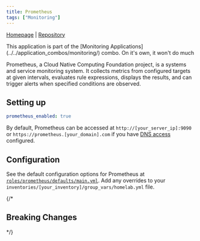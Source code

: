 ```yaml
---
title: Prometheus
tags: ["Monitoring"]
---
```



[Homepage](https://prometheus.io/) |
[Repository](https://github.com/prometheus/prometheus)

<Tags tags={frontmatter.tags} />

<Aside>
	This application is part of the [Monitoring Applications](../../application_combos/monitoring/) combo.
  On it's own, it won't do much
</Aside>

Prometheus, a Cloud Native Computing Foundation project, is a systems and service monitoring system. It collects metrics from configured targets at given intervals, evaluates rule expressions, displays the results, and can trigger alerts when specified conditions are observed.

## Setting up

```yaml title="inventories/homelab/group_vars/homelab.yml"
prometheus_enabled: true
```

By default, Prometheus can be accessed at `http://[your_server_ip]:9090` or `https://prometheus.[your_domain].com` if you have [DNS access](../../guides/dns-access/) configured.

## Configuration

See the default configuration options for Prometheus at [`roles/prometheus/defaults/main.yml`](https://github.com/Dylancyclone/ansible-homelab-orchestration/blob/main/roles/prometheus/defaults/main.yml).
Add any overrides to your `inventories/[your_inventory]/group_vars/homelab.yml` file.

{/* 

## Breaking Changes

*/}
